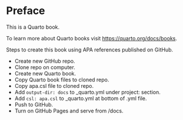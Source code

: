 # Preface {.unnumbered}

This is a Quarto book.

To learn more about Quarto books visit <https://quarto.org/docs/books>.

Steps to create this book using APA references published on GitHub.

* Create new GitHub repo.
* Clone repo on computer.
* Create new Quarto book.
* Copy Quarto book files to cloned repo.
* Copy apa.csl file to cloned repo.
* Add `output-dir: docs` to _quarto.yml under project: section.
* Add `csl: apa.csl` to _quarto.yml at bottom of .yml file.
* Push to GitHub.
* Turn on GitHub Pages and serve from /docs.
